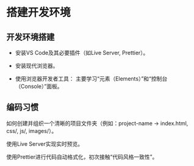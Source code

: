 # 搭建开发环境

## 开发环境搭建

- 安装VS Code及其必要插件（如Live Server, Prettier）。

- 安装现代浏览器。

- 使用浏览器开发者工具： 主要学习“元素（Elements）”和“控制台（Console）”面板。

## 编码习惯

如何创建并组织一个清晰的项目文件夹（例如：project-name -> index.html, css/, js/, images/）。

使用Live Server实现实时预览。

使用Prettier进行代码自动格式化，初次接触“代码风格一致性”。
